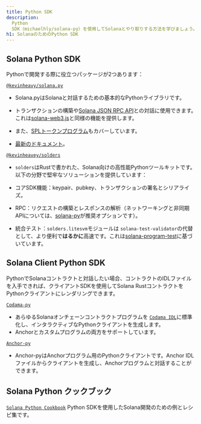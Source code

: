 ```yaml
---
title: Python SDK
description:
  Python
  SDK（michaelhly/solana-py）を使用してSolanaとやり取りする方法を学びましょう。
h1: SolanaのためのPython SDK
---
```


## Solana Python SDK

Pythonで開発する際に役立つパッケージが2つあります：

[`@kevinheavy/solana.py`](https://github.com/michaelhly/solana-py)

- Solana.pyはSolanaと対話するための基本的なPythonライブラリです。
- トランザクションの構築や[Solana JSON RPC API](/docs/rpc)との対話に使用できます。これは[solana-web3.js](https://github.com/solana-labs/solana-web3.js/)と同様の機能を提供します。

- また、[SPLトークンプログラム](https://spl.solana.com/token)もカバーしています。

- [最新のドキュメント](https://michaelhly.github.io/solana-py/)。

[`@kevinheavey/solders`](https://github.com/kevinheavey/solders)

- `solders`はRustで書かれた、Solana向けの高性能Pythonツールキットです。以下の分野で堅牢なソリューションを提供しています：

- コアSDK機能：keypair、pubkey、トランザクションの署名とシリアライズ。
- RPC：リクエストの構築とレスポンスの解析（ネットワーキングと非同期APIについては、[solana-py](https://michaelhly.github.io/solana-py/rpc/async_api/)が推奨オプションです）。
- 統合テスト：`solders.litesvm`モジュールは
  `solana-test-validator`の代替として、より便利で**はるかに**高速です。これは[solana-program-test](https://crates.io/crates/solana-program-test)に基づいています。

## Solana Client Python SDK

PythonでSolanaコントラクトと対話したい場合、コントラクトのIDLファイルを入手できれば、クライアントSDKを使用してSolana
RustコントラクトをPythonクライアントにレンダリングできます。

[`Codama-py`](https://www.npmjs.com/package/codama-py)

- あらゆるSolanaオンチェーンコントラクトプログラムを
  [`Codama IDL`](https://github.com/codama-idl/codama)に標準化し、インタラクティブなPythonクライアントを生成します。
- Anchorとカスタムプログラムの両方をサポートしています。

[`Anchor-py`](https://github.com/kevinheavey/anchorpy)

- Anchor-pyはAnchorプログラム用のPythonクライアントです。Anchor
  IDLファイルからクライアントを生成し、Anchorプログラムと対話することができます。

## Solana Python クックブック

[`Solana Python Cookbook`](/developers/cookbook) Python
SDKを使用したSolana開発のための例とレシピ集です。
